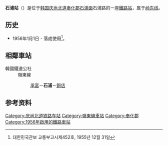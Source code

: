 {{朝鮮半島車站資訊
|公司色 = #0066b3
|文字色 = 
|站名 = 石浦站<br />{{lang|en|Seokpo}}
|圖片 =Korail Yeongdong Line Seokpo Station.jpg
|pxl = 
|圖片說明 =车站站舍
|車站編號 = 
|前一站 = [[承富站|承富]]
|前一站距離 = 7.6
|後一站距離 = 6.2
|後一站 = [[銅店站|銅店]]
|距離 =76.8
|起點站 = [[荣州站|荣州]]
|所屬路線 = [[岭东线|岭东线]]
|諺文 = 석포역
|朝鮮漢字 = 石浦驛
|文觀部式 =Seokpo-yeok 
|馬-賴式 =
|副站名 = 
|停站路線數 = 
|所屬公司 = [[韩国铁道公社|韩国铁道公社]]
|所在地 =[[庆尚北道|庆尚北道]][[奉化郡|奉化郡]][[石浦面|石浦面]]石浦路134
|車站構造 = 地面車站
|月台配置 = 1面2线
|啟用年月日 =1956年1月1日
|廢站年月日 = 
|上下車人次 =
|統計年度 =
|轉車 = 
|備註 = 
|全寬備註 = 
}}

'''石浦站'''（{{kor|諺=석포역|漢=石浦驛|羅=Seokpo yeok|f=y}}）是位于[[韩国|韩国]][[庆尚北道|庆尚北道]][[奉化郡|奉化郡]][[石浦面|石浦面]]石浦路的一座[[鐵路站|鐵路站]]，属于[[岭东线|岭东线]]。

== 历史 ==
*1956年1月1日 - 落成使用<ref>대한민국관보 교통부고시제452호, 1955년 12월 31일</ref>。

== 相鄰車站 ==
;韓國鐵道公社
:嶺東線
::[[承富站|承富]]－'''石浦'''－[[銅店站|銅店]]

== 参考资料 ==
{{reflist}}

{{岭东线}}
{{无穷花号}}

[[Category:庆尚北道铁路车站|Category:庆尚北道铁路车站]]
[[Category:嶺東線車站|Category:嶺東線車站]]
[[Category:奉化郡|Category:奉化郡]]
[[Category:1956年啟用的鐵路車站|Category:1956年啟用的鐵路車站]]